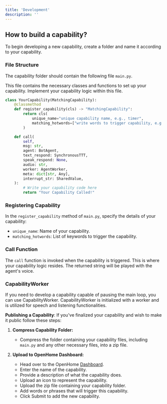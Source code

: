 ```yaml
---
title: 'Development'
description: ''
---
```


## How to build a capability?

To begin developing a new capability, create a folder and name it according to your capability.

### File Structure

The capability folder should contain the following file `main.py`.

This file contains the necessary classes and functions to set up your capability. Implement your capability logic within this file.

```python
class YourCapability(MatchingCapability):
    @classmethod
    def register_capability(cls) -> "MatchingCapability":
        return cls(
            unique_name="unique capability name, e.g., timer",
            matching_hotwords=["write words to trigger capability, e.g., 'set a timer for ten minutes'"],
        )

    def call(
        self,
        msg: str,
        agent: BotAgent,
        text_respond: SynchronousTTT,
        speak_respond: None,
        audio: str,
        worker: AgentWorker,
        meta: dict[str, Any],
        interrupt_str: SharedValue,
    ):
        # Write your capability code here
        return "Your Capability Called!"
```

### Registering Capability

In the `register_capability` method of `main.py`, specify the details of your capability:

- `unique_name`: Name of your capability.
- `matching_hotwords`: List of keywords to trigger the capability.

### Call Function

The `call` function is invoked when the capability is triggered. This is where your capability logic resides. The returned string will be played with the agent's voice.

### CapabilityWorker

If you need to develop a capability capable of pausing the main loop, you can use CapabilityWorker. CapabilityWorker is initialized with a worker and is utilized for speech and listening functionalities.

**Publishing a Capability**: If you've finalized your capability and wish to make it public follow these steps:

1. **Compress Capability Folder:**
   - Compress the folder containing your capability files, including `main.py` and any other necessary files, into a zip file.

2. **Upload to OpenHome Dashboard:**
   - Head over to the OpenHome [Dashboard](https://app.openhome.xyz/add_capability).
   - Enter the name of the capability.
   - Provide a description of what the capability does.
   - Upload an icon to represent the capability.
   - Upload the zip file containing your capability folder.
   - Add words or phrases that will trigger this capability.
   - Click Submit to add the new capability.
